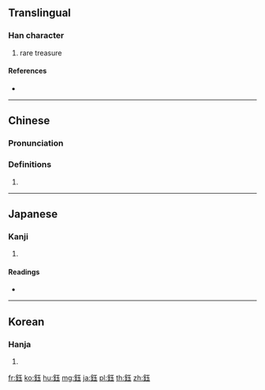 {{character info/new}}
{{also|钰}}
==Translingual==

===Han character===
{{Han char|rn=167|rad=金|as=05|sn=13|four=81113|canj=CMGI}}

# rare treasure

====References====
* {{Han ref|kx=1300.020|dkj=40273|dj=1802.150|hdz=64181.100|uh=923A|ud=37434|bh=E0B1|bd=57521}}

----

==Chinese==
{{zh-forms|s=钰}}

===Pronunciation===
{{zh-pron
|m=yù
|c=juk6
|cat=
}}

===Definitions===
{{zh-hanzi}}

# {{rfdef|zh}}

----

==Japanese==

===Kanji===
{{ja-kanji|grade=|rs=金05}}

# {{defn|lang=ja|sort=金05}}

====Readings====
* {{ja-readings|on=[[ぎょく]] (gyoku), [[ごく]] (goku)|kun=[[たから]] (takara)|nanori=}}

----

==Korean==

===Hanja===
{{ko-hanja|hangeul=옥|eumhun=|rv=ok|mr=ok|y=ok}}

# {{defn|lang=ko|sort=金05}}

[[fr:鈺]]
[[ko:鈺]]
[[hu:鈺]]
[[mg:鈺]]
[[ja:鈺]]
[[pl:鈺]]
[[th:鈺]]
[[zh:鈺]]
